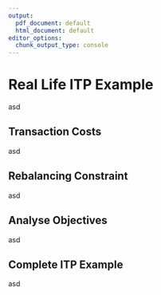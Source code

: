 ```yaml
---
output:
  pdf_document: default
  html_document: default
editor_options:
  chunk_output_type: console
---
```

# Real Life ITP Example
asd

## Transaction Costs
asd

## Rebalancing Constraint
asd

## Analyse Objectives
asd

## Complete ITP Example
asd





